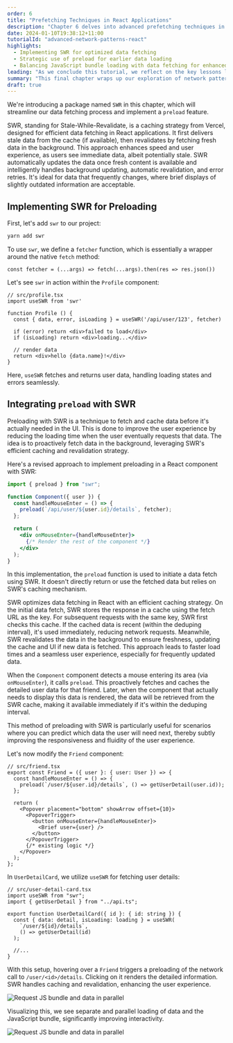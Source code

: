 ```yaml
---
order: 6
title: "Prefetching Techniques in React Applications"
description: "Chapter 6 delves into advanced prefetching techniques in React applications, using SWR for efficient data fetching. It highlights how to enhance application responsiveness and user experience through strategic data loading and parallel network requests."
date: 2024-01-10T19:38:12+11:00
tutorialId: "advanced-network-patterns-react"
highlights:
  - Implementing SWR for optimized data fetching
  - Strategic use of preload for earlier data loading
  - Balancing JavaScript bundle loading with data fetching for enhanced interactivity
leading: "As we conclude this tutorial, we reflect on the key lessons learned and set the stage for exploring server-side technology and its impact on application performance."
summary: "This final chapter wraps up our exploration of network patterns in React. We've covered parallel requests, code splitting, and prefetching to improve performance. Up next, we'll explore server-side technologies to further enhance application performance."
draft: true
---
```

We're introducing a package named `SWR` in this chapter, which will streamline our data fetching process and implement a `preload` feature.

<InfoBox>
  SWR, standing for Stale-While-Revalidate, is a caching strategy from Vercel, designed for efficient data fetching in React applications. It first delivers stale data from the cache (if available), then revalidates by fetching fresh data in the background. This approach enhances speed and user experience, as users see immediate data, albeit potentially stale. SWR automatically updates the data once fresh content is available and intelligently handles background updating, automatic revalidation, and error retries. It's ideal for data that frequently changes, where brief displays of slightly outdated information are acceptable.
</InfoBox>

## Implementing SWR for Preloading

First, let's add `swr` to our project:

```jsx
yarn add swr
```

To use `swr`, we define a `fetcher` function, which is essentially a wrapper around the native `fetch` method:

```tsx
const fetcher = (...args) => fetch(...args).then(res => res.json())
```

Let's see `swr` in action within the `Profile` component:

```tsx
// src/profile.tsx
import useSWR from 'swr'

function Profile () {
  const { data, error, isLoading } = useSWR('/api/user/123', fetcher)

  if (error) return <div>failed to load</div>
  if (isLoading) return <div>loading...</div>

  // render data
  return <div>hello {data.name}!</div>
}
```

Here, `useSWR` fetches and returns user data, handling loading states and errors seamlessly.

## Integrating `preload` with SWR

Preloading with SWR is a technique to fetch and cache data before it's actually needed in the UI. This is done to improve the user experience by reducing the loading time when the user eventually requests that data. The idea is to proactively fetch data in the background, leveraging SWR's efficient caching and revalidation strategy.

Here's a revised approach to implement preloading in a React component with SWR:

```jsx
import { preload } from "swr";

function Component({ user }) {
  const handleMouseEnter = () => {
    preload(`/api/user/${user.id}/details`, fetcher);
  };

  return (
    <div onMouseEnter={handleMouseEnter}>
      {/* Render the rest of the component */}
    </div>
  );
}
```

In this implementation, the `preload` function is used to initiate a data fetch using SWR. It doesn't directly return or use the fetched data but relies on SWR's caching mechanism.

<InfoBox>
  SWR optimizes data fetching in React with an efficient caching strategy. On the initial data fetch, SWR stores the response in a cache using the fetch URL as the key. For subsequent requests with the same key, SWR first checks this cache. If the cached data is recent (within the deduping interval), it's used immediately, reducing network requests. Meanwhile, SWR revalidates the data in the background to ensure freshness, updating the cache and UI if new data is fetched. This approach leads to faster load times and a seamless user experience, especially for frequently updated data.
</InfoBox>


When the `Component` component detects a mouse entering its area (via `onMouseEnter`), it calls `preload`. This proactively fetches and caches the detailed user data for that friend. Later, when the component that actually needs to display this data is rendered, the data will be retrieved from the SWR cache, making it available immediately if it's within the deduping interval.

This method of preloading with SWR is particularly useful for scenarios where you can predict which data the user will need next, thereby subtly improving the responsiveness and fluidity of the user experience.

Let's now modify the `Friend` component:

```tsx
// src/friend.tsx
export const Friend = ({ user }: { user: User }) => {
  const handleMouseEnter = () => {
    preload(`/user/${user.id}/details`, () => getUserDetail(user.id));
  };

  return (
    <Popover placement="bottom" showArrow offset={10}>
      <PopoverTrigger>
        <button onMouseEnter={handleMouseEnter}>
          <Brief user={user} />
        </button>
      </PopoverTrigger>
      {/* existing logic */}
    </Popover>
  );
};
```

In `UserDetailCard`, we utilize `useSWR` for fetching user details:

```tsx
// src/user-detail-card.tsx
import useSWR from "swr";
import { getUserDetail } from "../api.ts";

export function UserDetailCard({ id }: { id: string }) {
  const { data: detail, isLoading: loading } = useSWR(
    `/user/${id}/details`,
    () => getUserDetail(id)
  );

  //...
}
```

With this setup, hovering over a `Friend` triggers a preloading of the network call to `/user/<id>/details`. Clicking on it renders the detailed information. SWR handles caching and revalidation, enhancing the user experience.

![Request JS bundle and data in parallel](/tutorials/advanced-network-patterns-react/ch6/parallel-lazy-load.png)

Visualizing this, we see separate and parallel loading of data and the JavaScript bundle, significantly improving interactivity.

![Request JS bundle and data in parallel](/tutorials/advanced-network-patterns-react/ch6/parallel-lazy-load-vis.png)

